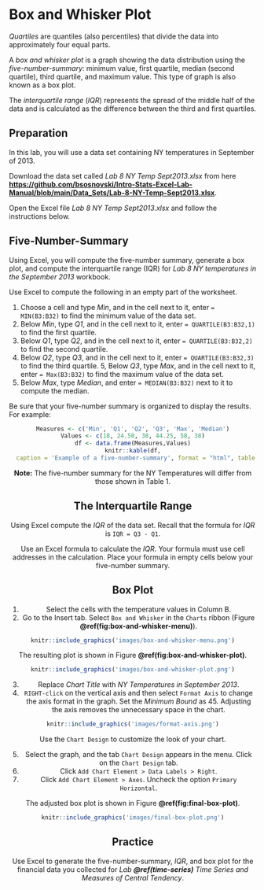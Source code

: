 # Box and Whisker Plot

*Quartiles* are quantiles (also percentiles) that divide the data into approximately four equal parts.

A *box and whisker plot* is a graph showing the data distribution using the *five-number-summary*: minimum value, first quartile, median (second quartile), third quartile, and maximum value. This type of graph is also known as a box plot.

The *interquartile range* (*IQR*) represents the spread of the middle half of the data and is calculated as the difference between the third and first quartiles.

## Preparation

In this lab, you will use a data set containing NY temperatures in September of 2013. 

Download the data set called *Lab 8 NY Temp Sept2013.xlsx* from here [**https://github.com/bsosnovski/Intro-Stats-Excel-Lab-Manual/blob/main/Data_Sets/Lab-8-NY-Temp-Sept2013.xlsx**](https://github.com/bsosnovski/Intro-Stats-Excel-Lab-Manual/blob/main/Data_Sets/Lab-8-NY-Temp-Sept2013.xlsx). 

Open the Excel file *Lab 8 NY Temp Sept2013.xlsx* and follow the instructions below.

## Five-Number-Summary

Using Excel, you will compute the five-number summary, generate a box plot, and compute the interquartile range (IQR) for *Lab 8 NY temperatures in the September 2013* workbook.

Use Excel to compute the following in an empty part of the worksheet.

1. Choose a cell and type *Min*, and in the cell next to it, enter `= MIN(B3:B32)` to find the minimum value of the data set.
2. Below *Min*, type *Q1*, and in the cell next to it, enter `= QUARTILE(B3:B32,1)` to find the first quartile. 
3. Below *Q1*, type *Q2*, and in the cell next to it, enter `= QUARTILE(B3:B32,2)` to find the second quartile.
4. Below *Q2*, type *Q3*, and in the cell next to it, enter `= QUARTILE(B3:B32,3)` to find the third quartile.
5, Below *Q3*, type *Max*, and in the cell next to it, enter `= Max(B3:B32)` to find the maximum value of the data set. 
6. Below *Max*, type *Median*, and enter `= MEDIAN(B3:B32)` next to it to compute the median.

Be sure that your five-number summary is organized to display the results. For example:

<center>
```r
Measures <- c('Min', 'Q1', 'Q2', 'Q3', 'Max', 'Median')
Values <- c(18, 24.50, 38, 44.25, 58, 38)
df <- data.frame(Measures,Values)
knitr::kable(df,
  caption = 'Example of a five-number-summary', format = "html", table.attr = "style='width:50%;'" )
```
<center>

**Note:**  The five-number summary for the NY Temperatures will differ from those shown in Table 1.

## The Interquartile Range

Using Excel compute the *IQR* of the data set. Recall that the formula for *IQR* is `IQR = Q3 - Q1`.

Use an Excel formula to calculate the *IQR*. Your formula must use cell addresses in the calculation. Place your formula in empty cells below your five-number summary.

## Box Plot
1. Select the cells with the temperature values in Column B.
2. Go to the Insert tab. Select `Box and Whisker` in the `Charts` ribbon (Figure **\@ref(fig:box-and-whisker-menu)**).

```r
knitr::include_graphics('images/box-and-whisker-menu.png')
```

The resulting plot is shown in Figure **\@ref(fig:box-and-whisker-plot)**. 

```r
knitr::include_graphics('images/box-and-whisker-plot.png')
```
 
3. Replace *Chart Title* with *NY Temperatures in September 2013*.
4. `RIGHT-click` on the vertical axis and then select `Format Axis` to change the axis format in the graph. Set the *Minimum Bound* as 45. Adjusting the axis removes the unnecessary space in the chart.

```r
knitr::include_graphics('images/format-axis.png')
```
 
Use the `Chart Design` to customize the look of your chart.

5. Select the graph, and the tab `Chart Design` appears in the menu. Click on the `Chart Design` tab.
6. Click `Add Chart Element > Data Labels > Right`.
7. Click `Add Chart Element > Axes`. Uncheck the option `Primary Horizontal`.

The adjusted box plot is shown in Figure **\@ref(fig:final-box-plot)**.

```r
knitr::include_graphics('images/final-box-plot.png')
```

## Practice

Use Excel to generate the five-number-summary, *IQR*, and box plot for the financial data you collected for *Lab* ***\@ref(time-series)*** *Time Series and Measures of Central Tendency*.
